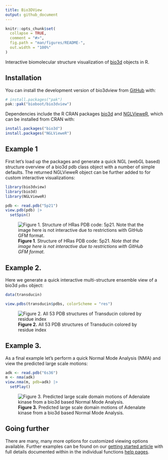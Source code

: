 ```yaml
---
title: Bio3DView
output: github_document
---
```


<!-- README.md is generated from README.Rmd. Please edit that file -->

```r
knitr::opts_chunk$set(
  collapse = TRUE,
  comment = "#>",
  fig.path = "man/figures/README-",
  out.width = "100%"
)
```

<!-- badges: start -->
<!-- badges: end -->

Interactive biomolecular structure visualization of [bio3d](http://thegrantlab.org/bio3d/) objects in R.  

## Installation

You can install the development version of bio3dview from [GitHub](https://github.com/bioboot/bio3dview) with:

``` r
# install.packages("pak")
pak::pak("bioboot/bio3dview")
```

Dependencies include the R CRAN packages [bio3d](https://cran.r-project.org/web/packages/bio3d/index.html) and [NGLVieweR](https://cran.r-project.org/web/packages/NGLVieweR/), which can be installed from CRAN with:

``` r
install.packages("bio3d")
install.packages("NGLVieweR")
```


## Example 1

First let's load up the packages and generate a quick NGL (webGL based) structure overview of a bio3d pdb class object with a number of simple defaults. The returned NGLVieweR object can be further added to for custom interactive visualizations:

```r
library(bio3dview)
library(bio3d)
library(NGLVieweR)

pdb <- read.pdb("5p21")
view.pdb(pdb) |>
  setSpin()
```

![**Figure 1**. Structure of HRas PDB code: 5p21. *Note that the image here is not interactive due to restrictions with GitHub GFM format.*](man/figures/fig1a.gif)

## Example 2.
Here we generate a quick interactive multi-structure ensemble view of a bio3d `pdbs` object:

```r
data(transducin)

view.pdbs(transducin$pdbs, colorScheme = "res") 
```

![**Figure 2.** All 53 PDB structures of Transducin colored by residue index](man/figures/fig2.png) 

## Example 3.
As a final example let's perform a quick Normal Mode Analysis (NMA) and view the predicted large scale motions:

```r
adk <- read.pdb("6s36")
m <- nma(adk)
view.nma(m, pdb=adk) |>
  setPlay()
```

![**Figure 3.** Predicted large scale domain motions of Adenalate kinase from a  bio3d based Normal Mode Analysis.](man/figures/fig3.gif)

## Going further

There are many, many more options for customized viewing options available. Further examples can be found on our [getting started article]() with full details documented within in the individual functions [help pages]().

